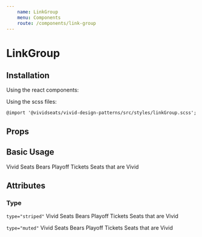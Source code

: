 ```yaml
---
    name: LinkGroup
    menu: Components
    route: /components/link-group
---
```



# LinkGroup
## Installation
Using the react components:


Using the scss files:

    @import '@vividseats/vivid-design-patterns/src/styles/linkGroup.scss';

## Props
<PropsTable of={LinkGroup}/>

## Basic Usage
<Playground>
  <LinkGroup>
    <Link href='http://vividseats.com'>Vivid Seats</Link>
    <Link href='http://vividseats.com/nfl/bears-playoff-tickets.html'>Bears Playoff Tickets</Link>
    <Link href='https://www.youtube.com/watch?v=dQw4w9WgXcQ'>Seats that are Vivid</Link>
  </LinkGroup>
</Playground>

## Attributes

### Type
`type="striped"`
<Playground>
  <LinkGroup type="striped">
    <Link href='http://vividseats.com'>Vivid Seats</Link>
    <Link href='http://vividseats.com/nfl/bears-playoff-tickets.html'>Bears Playoff Tickets</Link>
    <Link href='https://www.youtube.com/watch?v=dQw4w9WgXcQ'>Seats that are Vivid</Link>
  </LinkGroup>
</Playground>

`type="muted"`
<Playground>
  <LinkGroup type="muted">
    <Link href='http://vividseats.com'>Vivid Seats</Link>
    <Link href='http://vividseats.com/nfl/bears-playoff-tickets.html'>Bears Playoff Tickets</Link>
    <Link href='https://www.youtube.com/watch?v=dQw4w9WgXcQ'>Seats that are Vivid</Link>
  </LinkGroup>
</Playground>